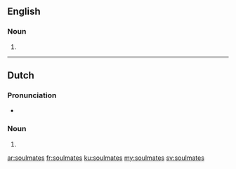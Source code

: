 ==English==

===Noun===
{{head|en|noun plural form}}

# {{plural of|soulmate|lang=en}}

----

==Dutch==

===Pronunciation===
* {{audio|Nl-soulmates.ogg|Audio|lang=nl}}

===Noun===
{{head|nl|noun plural form}}

# {{nl-noun form of|pl|soulmate}}

[[ar:soulmates]]
[[fr:soulmates]]
[[ku:soulmates]]
[[my:soulmates]]
[[sv:soulmates]]